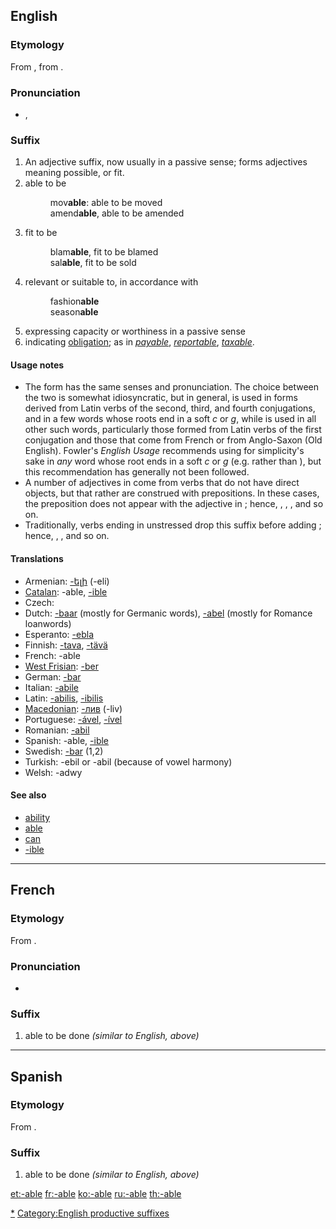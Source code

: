 {{DEFAULTSORT:able}}
{{also|able}}
==English==

{{rfc|remove the copyvio stuff}}

===Etymology===
From {{etyl|fr}} {{term|-able|lang=fr}}, from {{etyl|la}} {{term|-abilis|-ābilis|lang=la}}.

===Pronunciation===
* {{IPA|/əbəl/}}, {{SAMPA|/@b@l/}}

===Suffix===
{{infl|en|suffix|sort=able}}

# An adjective suffix, now usually in a passive sense; forms adjectives meaning possible, or fit.
# able to be
#: mov'''able''': able to be moved
#: amend'''able''', able to be amended
# fit to be
#: blam'''able''', fit to be blamed
#: sal'''able''', fit to be sold
# relevant or suitable to, in accordance with
#: fashion'''able'''
#: season'''able'''
# expressing capacity or worthiness in a passive sense
# indicating [[obligation]]; as in ''[[payable]]'', ''[[reportable]]'', ''[[taxable]]''.

====Usage notes====
* The form {{term|-ible}} has the same senses and pronunciation. The choice between the two is somewhat idiosyncratic, but in general, {{term||-ible}} is used in forms derived from Latin verbs of the second, third, and fourth conjugations, and in a few words whose roots end in a soft ''c'' or ''g'', while {{term||-able}} is used in all other such words, particularly those formed from Latin verbs of the first conjugation and those that come from French or from Anglo-Saxon (Old English). Fowler's ''English Usage'' recommends using {{term||-ible}} for simplicity's sake in ''any'' word whose root ends in a soft ''c'' or ''g'' (e.g. {{term||changible}} rather than {{term|changeable}}), but this recommendation has generally not been followed.
* A number of adjectives in {{term||-able}} come from verbs that do not have direct objects, but that rather are construed with prepositions. In these cases, the preposition does not appear with the adjective in {{term||-able}}; hence, {{term|reliable||worthy of being [[rely|relied]] on}}, {{term|laughable||suited for [[laugh|laughing]] at}}, {{term|remarkable||fit to be [[remark|remarked]] upon}}, and so on.
* Traditionally, verbs ending in unstressed {{term|-ate}} drop this suffix before adding {{term||-able}}; hence, {{term|communicable||able to be [[communicate]]d}}, {{term|eradicable||possible to [[eradicate]]}}, and so on.

====Translations====
{{rfc-trans}}
* Armenian: [[-ելի]] (-eli)
* [[Catalan]]: -able, [[-ible]]
* Czech: {{t-|cs|-elný}}
* Dutch: [[-baar]] (mostly for Germanic words), [[-abel]] (mostly for Romance loanwords)
* Esperanto: [[-ebla]]
* Finnish: [[-tava]], [[-tävä]]
* French: -able
* [[West Frisian]]: [[-ber]]
* German: [[-bar]]
* Italian: [[-abile]]
* Latin: [[-abilis]], [[-ibilis]]
* [[Macedonian]]: [[-лив]] (-liv)
* Portuguese: [[-ável]], [[-ível]]
* Romanian: [[-abil]]
* Spanish: -able, [[-ible]]
* Swedish: [[-bar]] (1,2)
* Turkish: -ebil or -abil (because of vowel harmony)
* Welsh: -adwy

====See also====
* [[ability]]
* [[able]]
* [[can]]
* [[-ible]]

[[Category:English words suffixed with -able|*]]
[[Category:English productive suffixes]]
----

==French==

===Etymology===
From {{etyl|la|fr}} {{term|-abilis|-ābilis|lang=la}}.

===Pronunciation===
* {{IPA|/abl/|lang=fr}}

===Suffix===
{{infl|fr|suffix|cat=suffixes|plural|-ables|sort=able}}

# able to be done ''(similar to English, above)''

----

==Spanish==

===Etymology===
From {{etyl|la|es}} {{term|-abilis|-ābilis|lang=la}}.

===Suffix===
{{infl|es|suffix|sort=able|plural|-ables}}

# able to be done ''(similar to English, above)''

[[et:-able]]
[[fr:-able]]
[[ko:-able]]
[[ru:-able]]
[[th:-able]]
